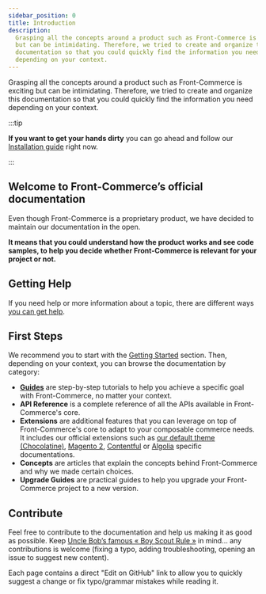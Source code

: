 ```yaml
---
sidebar_position: 0
title: Introduction
description:
  Grasping all the concepts around a product such as Front-Commerce is exciting
  but can be intimidating. Therefore, we tried to create and organize this
  documentation so that you could quickly find the information you need
  depending on your context.
---
```



Grasping all the concepts around a product such as Front-Commerce is exciting
but can be intimidating. Therefore, we tried to create and organize this
documentation so that you could quickly find the information you need depending
on your context.

:::tip

**If you want to get your hands dirty** you can go ahead and follow our
[Installation guide](/docs/3.x/get-started/installation) right now.

:::

## Welcome to Front-Commerce’s official documentation

Even though Front-Commerce is a proprietary product, we have decided to maintain
our documentation in the open.

**It means that you could understand how the product works and see code samples,
to help you decide whether Front-Commerce is relevant for your project or not.**

## Getting Help

If you need help or more information about a topic, there are different ways
[you can get help](https://help.front-commerce.com/en/articles/5910607-when-how-can-i-reach-the-front-commerce-support-team).

## First Steps

We recommend you to start with the
[Getting Started](/docs/3.x/category/get-started) section. Then, depending on
your context, you can browse the documentation by category:

- [**Guides**](/docs/3.x/category/guides) are step-by-step tutorials to help you
  achieve a specific goal with Front-Commerce, no matter your context.
- **API Reference** is a complete reference of all the APIs available in
  Front-Commerce's core.
- **Extensions** are additional features that you can leverage on top of
  Front-Commerce's core to adapt to your composable commerce needs. It includes
  our official extensions such as
  [our default theme (Chocolatine)](/docs/3.x/extensions/theme-chocolatine/),
  [Magento 2](/docs/3.x/extensions/magento2/),
  [Contentful](/docs/3.x/extensions/contentful/) or
  [Algolia](/docs/3.x/extensions/algolia/) specific documentations.
- **Concepts** are articles that explain the concepts behind Front-Commerce and
  why we made certain choices.
- **Upgrade Guides** are practical guides to help you upgrade your
  Front-Commerce project to a new version.

## Contribute

Feel free to contribute to the documentation and help us making it as good as
possible. Keep
[Uncle Bob’s famous « Boy Scout Rule »](http://wiki.c2.com/?BoyScoutRule) in
mind… any contributions is welcome (fixing a typo, adding troubleshooting,
opening an issue to suggest new content).

Each page contains a direct "Edit on GitHub" link to allow you to quickly
suggest a change or fix typo/grammar mistakes while reading it.
